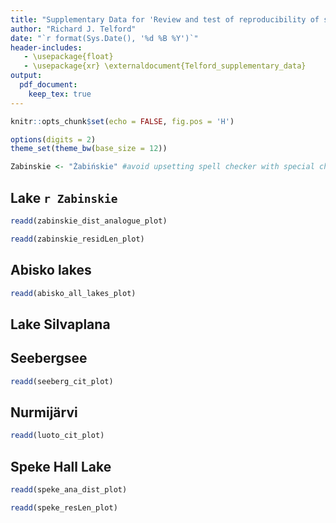 ```yaml
---
title: "Supplementary Data for 'Review and test of reproducibility of sub-decadal resolution palaeoenvironmental reconstructions from microfossil assemblages'"
author: "Richard J. Telford"
date: "`r format(Sys.Date(), '%d %B %Y')`"
header-includes:
   - \usepackage{float}
   - \usepackage{xr} \externaldocument{Telford_supplementary_data}
output: 
  pdf_document:
    keep_tex: true
---
```


```r
knitr::opts_chunk$set(echo = FALSE, fig.pos = 'H')

options(digits = 2)
theme_set(theme_bw(base_size = 12))

Zabinskie <- "Żabińskie" #avoid upsetting spell checker with special characters
```

## Lake `r Zabinskie`

```r
readd(zabinskie_dist_analogue_plot)
```

```r
readd(zabinskie_residLen_plot)
```

## Abisko lakes

```r
readd(abisko_all_lakes_plot)
```

## Lake Silvaplana

## Seebergsee

```r
readd(seeberg_cit_plot)
```


## Nurmijärvi
```r
readd(luoto_cit_plot)
```



## Speke Hall Lake
```r
readd(speke_ana_dist_plot)
```

```r
readd(speke_resLen_plot)
```





